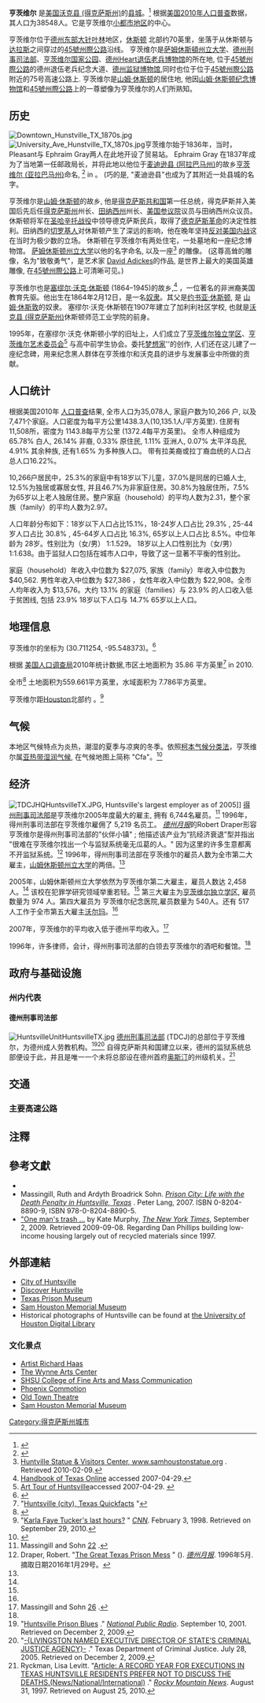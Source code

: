 {{roughtranslation|time=2019-06-12}}
{{copyedit|time=2019-06-12}}
{{Infobox Settlement
|official_name = 亨茨维尔，德克萨斯州
|type          = [[城市|城市]]
|motto         = 永葆亨茨维尔的靓丽
|image_skyline           = HuntsvilleTXSign.JPG
|imagesize               =
|image_caption           = "欢迎来到亨茨维尔, 这是[[山姆·休士顿|山姆·休士顿]]的故乡"
|image_flag              =
|image_seal              =
|image_map               = Walker County Huntsville.svg
|mapsize                 = 300px
|map_caption             = 亨茨维尔在德克萨斯州的位置

<!-- Location -->
|subdivision_type        = 國家
|subdivision_name        = {{Flagicon|USA}} 美國
|subdivision_type1       = 州
|subdivision_name1       = {{Flagicon|Texas}} [[德克萨斯州|德克萨斯州]]
|subdivision_type2       = 縣
|subdivision_name2       = [[沃克縣_(德克薩斯州)|沃克縣]]

<!-- 政府 -->
|government_footnotes    =
|government_type         = [[议会-管理人员_政府|Council-Manager]]
|leader_title            = [[市议会|市议会]]
|leader_name             = [[市长|市长]] Andy Brauninger<br>Ronald Allen<br>Keith D. Olson<br>Don H. Johnson<br>Tish Humphrey<br>Lydia Montgomery<br>Joe Emmett<br>Joe Rodriquez
|leader_title1           = City Manager
|leader_name1            = Matt Benoit
|established_title       =
|established_date        =

<!-- 地域 -->
|unit_pref               = Imperial
|area_footnotes          =
|area_magnitude          =
|area_total_km2          =
|area_land_km2           = 92.87
|area_water_km2          =
|area_total_sq_mi        =
|area_land_sq_mi         = 35.86
|area_water_sq_mi        =

<!-- 人口 -->
|population_as_of         = [[2010年美国人口普查|2010年美国人口普查]]
|population_footnotes     = <ref name="2010 Census (City)">{{cite web|title=2010 Census Redistricting Data (Public Law 94-171) Summary File|url=http://factfinder2.census.gov/faces/tableservices/jsf/pages/productview.xhtml?pid=DEC_10_PL_GCTPL2.ST13&prodType=table|work=American FactFinder|publisher=[[United_States_Census_Bureau|United States Census Bureau]]|accessdate=21 October 2012|archive-date=2011-07-21|archive-url=https://web.archive.org/web/20110721034521/http://factfinder2.census.gov/faces/tableservices/jsf/pages/productview.xhtml?pid=DEC_10_PL_GCTPL2.ST13&prodType=table|dead-url=no}}</ref>
|population_total         = 138,548
|population_density_km2   = 415.0

<!-- 基本信息 -->
|timezone = [[北美中部时区|中部时间]] 
|utc_offset = -6 
|timezone_DST = [[北美中部时区|中部时间]] 
|utc_offset_DST = -5 
|elevation_footnotes      =
|elevation_m              = 113
|elevation_ft             = 371
|coordinates_display      = inline,title
|coordinates_type         = region:US_type:city
|latd = 30 |latm = 43 |lats = 20 |latNS = N
|longd = 95 |longm = 33 |longs = 12 |longEW = W

<!-- 地区/邮政 编码 & 及其它 -->
|postal_code_type         = [[ZIP_code|邮政]] 编码
|postal_code              = 77320, 77340-77344, 77348-77349
|area_code                = [[Area_code_936|936]]
|blank_name               = [[Federal_Information_Processing_Standard|FIPS code]]
|blank_info               = 48-35528
|blank1_name              = [[Geographic_Names_Information_System|GNIS]] feature ID
|blank1_info              = 1382049<ref name="GR3">{{cite web|url=http://geonames.usgs.gov|accessdate=2008-01-31|title=US Board on Geographic Names|publisher=[[United_States_Geological_Survey|United States Geological Survey]]|date=2007-10-25|archive-date=2012-02-26|archive-url=https://www.webcitation.org/65jET5cdV?url=http://geonames.usgs.gov/|dead-url=no}}</ref>
|website                  = [http://www.huntsvilletx.gov/ huntsvilletx.gov]
|footnotes                =
}}

'''亨茨维尔''' 是[[美国|美国]][[沃克县_(得克萨斯州)|沃克县 (得克萨斯州)]]的[[县城|县城]]。<ref name="GR6">{{cite web|url=http://www.naco.org/Counties/Pages/FindACounty.aspx|accessdate=2011-06-07|title=Find a County|publisher=National Association of Counties|archive-date=2015-05-10|archive-url=https://www.webcitation.org/6YQozzgAf?url=http://www.naco.org/Counties/Pages/FindACounty.aspx|dead-url=no}}</ref> 根据[[2010_United_States_Census|美国2010年人口普查]]数据，其人口为38548人。它是亨茨维尔[[United_States_micropolitan_area|小都市地区]]的中心。

亨茨维尔位于[[德州东部|德州东部]][[大针叶林|大针叶林]]地区，[[休斯顿|休斯顿]] 北部约70英里，坐落于从休斯顿与[[达拉斯|达拉斯]]之间穿过的[[45號州際公路|45號州際公路]]沿线。 亨茨维尔是[[萨姆休斯頓州立大学|萨姆休斯頓州立大学]]、[[德州刑事司法部|德州刑事司法部]]、[[亨茨维尔国家公园|亨茨维尔国家公园]]、[[德州Heart退伍老兵博物馆|德州Heart退伍老兵博物馆]]的所在地, 位于[[45號州際公路|45號州際公路]]的德州退伍老兵纪念大道、[[德州监狱博物馆|德州监狱博物馆]],同时也位于位于[[45號州際公路|45號州際公路]]附近的75号高速公路上. 亨茨维尔是[[山姆·休斯顿|山姆·休斯顿]]的居住地, 他因[[山姆·休斯顿纪念博物馆|山姆·休斯顿纪念博物馆]]和[[45號州際公路|45號州際公路]]上的一尊塑像为亨茨维尔的人们所熟知。

==历史==
[[File:Downtown_Hunstville_TX_1870s.jpg|thumb]]
[[File:University_Ave_Hunstville_TX_1870s.jpg|thumb]]亨茨维尔始于1836年，当时，Pleasant与 Ephraim Gray两人在此地开设了贸易站。 Ephraim Gray 在1837年成为了当地第一任邮政局长，并将此地以他位于[[麦迪逊县_(阿拉巴马州)|麦迪逊县 (阿拉巴马州)]]的故乡[[亨茨维尔_(亚拉巴马州)|亨茨维尔 (亚拉巴马州)]]命名, <ref>{{cite book | url=https://books.google.com/books?id=9V1IAAAAMAAJ&pg=PA164#v=onepage&q&f=false | title=The Origin of Certain Place Names in the United States | publisher=Govt. Print. Off. | author=Gannett, Henry | year=1905 | pages=164 | access-date=2016-02-23 | archive-date=2016-12-26 | archive-url=https://web.archive.org/web/20161226235855/https://books.google.com/books?id=9V1IAAAAMAAJ&pg=PA164#v=onepage&q&f=false | dead-url=no }}</ref> in 。 (巧的是, "麦迪逊县"也成为了其附近一处县城的名字。

亨茨维尔是[[山姆·休斯顿|山姆·休斯顿]]的故乡, 他是[[得克萨斯共和国|得克萨斯共和国]]第一任总统，得克萨斯并入美国后先后任[[得克萨斯州|得克萨斯州]]州长、[[田纳西州|田纳西州]]州长、[[美国参议院|美国参议院]]议员与田纳西州众议员。 休斯顿将军在[[圣哈辛托战役|圣哈辛托战役]]中领导德克萨斯民兵，取得了[[德克萨斯革命|德克萨斯革命]]的决定性胜利。田纳西的[[切罗基人|切罗基人]]对休斯顿产生了深远的影响，他在晚年坚持[[反对美国内战|反对美国内战]]这在当时为极少数的立场。 休斯顿在亨茨维尔有两处住宅，一处墓地和一座纪念博物馆。 [[萨姆休斯顿州立大学|萨姆休斯顿州立大学]]以他的名字命名, 以及一座{{convert|70|ft|m|abbr=on}}<ref name="statue">[http://www.samhoustonstatue.org/ Huntville Statue & Visitors Center, www.samhoustonstatue.org] {{Wayback|url=http://www.samhoustonstatue.org/ |date=20090405170249 }}. Retrieved 2010-02-09.</ref> 的雕像。 (这尊高耸的雕像，名为"致敬勇气"，是艺术家 [[David_Adickes|David Adickes]]的作品, 是世界上最大的美国英雄雕像, 在[[45號州際公路|45號州際公路]]上可清晰可见。)

<!-- Deleted image removed: [[Image:The_Dreamers_(2).JPG|thumb]] -->
亨茨维尔也是[[塞缪尔·沃克·休斯顿|塞缪尔·沃克·休斯顿]] (1864–1945)的故乡,<ref>[http://www.tshaonline.org/handbook/online/articles/fhobs Handbook of Texas Online] {{Wayback|url=http://www.tshaonline.org/handbook/online/articles/fhobs |date=20120121023614 }} accessed 2007-04-29.</ref> ，一位著名的非洲裔美国教育先驱。他出生在1864年2月12日，是一名[[Slavery_in_the_United_States|奴隶]]。其父是[[约书亚·休斯顿|约书亚·休斯顿]], 是 [[山姆·休斯敦|山姆·休斯敦]]的奴隶。 塞缪尔·沃克·休斯顿在1907年建立了加利利社区学校, 也就是[[沃克县_(得克萨斯州)|沃克县 (得克萨斯州)]]休斯顿师范工业学院的前身。

1995年，在塞缪尔·沃克·休斯顿小学的旧址上，人们成立了[[亨茨维尔独立学区|亨茨维尔独立学区]]、[[亨茨维尔艺术委员会|亨茨维尔艺术委员会]]<ref>[http://wynnehomeartscenter.com/art_tour.html Art Tour of Huntsville]accessed 2007-04-29. {{Wayback|url=http://wynnehomeartscenter.com/art_tour.html |date=20070929175809 }}</ref> 与高中前学生协会。委托[[梦想家_(雕塑)|梦想家]]''的创作, 人们还在这儿建了一座纪念碑，用来纪念黑人群体在亨茨维尔和沃克县的进步与发展事业中所做的贡献。

==人口统计==
<!--{{美国人口普查
|1850= 892
|1860= 939
|1870= 1600
|1880= 1322
|1890= 1509
|1900= 2485
|1910= 2072
|1920= 4689
|1930= 5028
|1940= 5108
|1950= 9820
|1960= 11999
|1970= 17610
|1980= 23936
|1990= 27925
|2000= 35078
|2010= 38548
|预计=2014
|预计人口=40435
|estref=<ref name="USCensusEst2014">{{cite web|url=http://www.census.gov/popest/data/cities/totals/2014/SUB-EST2014.html|title=Annual Estimates of the Resident Population for Incorporated Places: April 1, 2010 to July 1, 2014|accessdate=June 4, 2015}}</ref>
|align-fn=center
|footnote=[http://www.census.gov/prod/www/abs/decennial/ U.S. Decennial Census]<br>[http://www.census.gov/popest/data/cities/totals/2011/tables/SUB-EST2011-03-48.csv 2011 estimate]
}}-->

根据美国2010年 [[人口普查|人口普查]]结果, 全市人口为35,078人, 家庭户数为10,266 户, 以及7,471个家庭。人口密度为每平方公里1438.3人(10,135.1人/平方英里). 住房有11,508所，密度为 1143.8每平方公里 (1372.4每平方英里)。 全市人种组成为 65.78% 白人, 26.14% 非裔, 0.33% 原住民, 1.11% 亚洲人, 0.07% 太平洋岛民, 4.91% 其余种族, 还有1.65% 为多种族人口。 带有拉美裔或拉丁裔血统的人口占总人口16.22%。

10,266户居民中，25.3%的家庭中有18岁以下儿童，37.0%是同居的已婚人士, 12.5%为独居或寡居女性, 并且46.7%为非家庭住房。30.8%为独居住所，7.5% 为65岁以上老人独居住房。整户家庭（household）的平均人数为2.31，整个家族（family）的平均人数为2.97。

人口年龄分布如下：18岁以下人口占比15.1%，18-24岁人口占比 29.3% , 25-44岁人口占比 30.8% , 45-64岁人口占比 16.3%, 65岁以上人口占比 8.5%。中位年龄为 28岁。性别比为（女/男） 1:1.529。 18岁以上人口性别比为（女/男） 1:1.638。由于监狱人口包括在城市人口中，导致了这一显著不平衡的性别比。

家庭（household）年收入中位数为 $27,075, 家族（family）年收入中位数为 $40,562. 男性年收入中位数为 $27,386 ，女性年收入中位数为 $22,908。全市人均年收入为 $13,576。大约 13.1% 的家庭（families）与 23.9% 的人口收入低于贫困线, 包括 23.9% 18岁以下人口与 14.7% 65岁以上人口。

==地理信息==
亨茨维尔的坐标为{{Coord|30|42|41|N|95|32|54|W|type:city}} (30.711254, -95.548373)。<ref name="GR1">{{cite web|url=http://www.census.gov/geo/www/gazetteer/gazette.html|publisher=[[United_States_Census_Bureau|United States Census Bureau]]|accessdate=2011-04-23|date=2011-02-12|title=US Gazetteer files: 2010, 2000, and 1990|archive-url=https://web.archive.org/web/20060720110047/http://www.census.gov/geo/www/gazetteer/gazette.html|archive-date=2006-07-20|dead-url=yes}}</ref>

根据 [[美国人口调查局|美国人口调查局]]2010年统计数据,市区土地面积为 35.86 平方英里<ref>"[http://quickfacts.census.gov/qfd/states/48/4835528.html Huntsville (city), Texas Quickfacts] {{Wayback|url=http://quickfacts.census.gov/qfd/states/48/4835528.html |date=20111015101223 }}"</ref> in 2010.

全市<ref>{{cite web|url=http://www.zipareacode.net/huntsville-tx.htm|title=Huntsville, TX|work=zipareacode.net|accessdate=3 June 2015|archive-date=2013-01-17|archive-url=https://web.archive.org/web/20130117053334/http://zipareacode.net/huntsville-tx.htm|dead-url=no}}</ref> 土地面积为559.661平方英里，水域面积为 7.786平方英里。

亨茨维尔距[[Houston|Houston]]北部约 {{convert|70|mile|km}}。<ref>"[http://www.cnn.com/US/9802/03/tucker/index.html Karla Faye Tucker's last hours?] {{Wayback|url=http://www.cnn.com/US/9802/03/tucker/index.html |date=20080218164423 }}" ''[[CNN|CNN]]''. February 3, 1998. Retrieved on September 29, 2010.</ref>

==气候==
本地区气候特点为炎热，潮湿的夏季与凉爽的冬季。依照[[柯本气候分类法|柯本气候分类法]]，亨茨维尔属[[亚热带湿润气候|亚热带湿润气候]], 在气候地图上简称 "Cfa"。<ref>{{cite web|url=http://www.weatherbase.com/weather/weather-summary.php3?s=52557&cityname=Huntsville%2C+Texas%2C+United+States+of+America&units=|title=Huntsville, Texas Köppen Climate Classification (Weatherbase)|work=Weatherbase|accessdate=3 June 2015|archive-date=2017-01-05|archive-url=https://web.archive.org/web/20170105080952/http://www.weatherbase.com/weather/weather-summary.php3?s=52557&cityname=Huntsville%2C+Texas%2C+United+States+of+America&units=|dead-url=no}}</ref>

==经济==
[[File:TDCJHQHuntsvilleTX.JPG|thumb]], Huntsville's largest employer as of 2005]]
[[得州刑事司法部|得州刑事司法部]]是亨茨维尔2005年度最大的雇主, 拥有 6,744名雇员。<ref name="Massohn22">Massingill and Sohn [https://books.google.com/books?id=N4HE3aXoJsQC&pg=PA22&lpg=PA22&dq=%22Employment+Figures+for+Huntsville%22&source=bl&ots=PLMFX7v6ws&sig=G1pXLgC3s-vB4QyK-dqIyoUOG08&hl=en&ei=JManTNOpN8T6lwedr6DxDQ&sa=X&oi=book_result&ct=result&resnum=1&ved=0CBYQ6AEwAA#v=onepage&q=%22Employment%20Figures%20for%20Huntsville%22&f=false 22] {{Wayback|url=https://books.google.com/books?id=N4HE3aXoJsQC&pg=PA22&lpg=PA22&dq=%22Employment+Figures+for+Huntsville%22&source=bl&ots=PLMFX7v6ws&sig=G1pXLgC3s-vB4QyK-dqIyoUOG08&hl=en&ei=JManTNOpN8T6lwedr6DxDQ&sa=X&oi=book_result&ct=result&resnum=1&ved=0CBYQ6AEwAA#v=onepage&q=%22Employment%20Figures%20for%20Huntsville%22&f=false |date=20161226235913 }}.</ref> 1996年，得州刑事司法部在亨茨维尔雇佣了 5,219 名员工。 ''[[德州月报|德州月报]]''的Robert Draper形容亨茨维尔是得州刑事司法部的"伙伴小镇" ; 他描述该产业为“抗经济衰退”型并指出 "很难在亨茨维尔找出一个与监狱系统毫无瓜葛的人。" 因为这里的许多生意都离不开监狱系统。<ref name=Draper>Draper, Robert. "[http://www.texasmonthly.com/articles/the-great-texas-prison-mess/ The Great Texas Prison Mess] {{Wayback|url=http://www.texasmonthly.com/articles/the-great-texas-prison-mess/ |date=20160126191758 }}" (). ''[[德州月报|德州月报]]''. 1996年5月. 摘取日期2016年1月29号。</ref> 1996年，得州刑事司法部在亨茨维尔的雇员人数为全市第二大雇主，[[山姆休斯顿州立大学|山姆休斯顿州立大学]]的两倍。<ref name=Draper/>

2005年，山姆休斯顿州立大学依然为亨茨维尔第二大雇主，雇员人数达 2,458 人。<ref name="Massohn22"/> 该校在犯罪学研究领域举重若轻。<ref name=Draper/> 第三大雇主为[[亨茨维尔独立学区|亨茨维尔独立学区]], 雇员数量为 974 人。第四大雇员为 亨茨维尔纪念医院,雇员数量为 540人。还有 517 人工作于全市第五大雇主[[沃尔玛|沃尔玛]]。<ref name="Massohn22"/>

2007年，亨茨维尔的平均收入低于德州平均收入。<ref name="Massohn26">Massingill and Sohn [https://books.google.com/books?id=N4HE3aXoJsQC&pg=PA26&lpg=PA26&dq=%22Huntsville%27s+average+income+is+lower%22&source=bl&ots=PLMFX7w4yx&sig=CVDlnayCiLZaV8t5Pw75olaYt8A&hl=en&ei=XcmnTM2HNIKClAfa4ZG7DQ&sa=X&oi=book_result&ct=result&resnum=1&ved=0CBIQ6AEwAA#v=onepage&q=%22Huntsville%27s%20average%20income%20is%20lower%22&f=false 26] {{Wayback|url=https://books.google.com/books?id=N4HE3aXoJsQC&pg=PA26&lpg=PA26&dq=%22Huntsville%27s+average+income+is+lower%22&source=bl&ots=PLMFX7w4yx&sig=CVDlnayCiLZaV8t5Pw75olaYt8A&hl=en&ei=XcmnTM2HNIKClAfa4ZG7DQ&sa=X&oi=book_result&ct=result&resnum=1&ved=0CBIQ6AEwAA#v=onepage&q=%22Huntsville%27s%20average%20income%20is%20lower%22&f=false |date=20161227113616 }}.</ref>

1996年，许多律师，会计，得州刑事司法部的白领去亨茨维尔的酒吧和餐馆。<ref name=Draper/>

==政府与基础设施==

===州内代表===

====德州刑事司法部====
[[File:HuntsvilleUnitHuntsvilleTX.jpg|thumb]]
[[德州刑事司法部|德州刑事司法部]] (TDCJ)的总部位于亨茨维尔，为德州成人劳教机构。<ref name="NPR">"[http://www.npr.org/programs/atc/features/2001/sep/huntsville/010910.huntsville.html Huntsville Prison Blues] {{Wayback|url=http://www.npr.org/programs/atc/features/2001/sep/huntsville/010910.huntsville.html |date=20110210012655 }}." ''[[National_Public_Radio|National Public Radio]]''. September 10, 2001. Retrieved on December 2, 2009.</ref><ref>"[http://www.tdcj.state.tx.us/announcements/announcement-livingston-exec-dir.htm -{LIVINGSTON NAMED EXECUTIVE DIRECTOR OF STATE’S CRIMINAL JUSTICE AGENCY}-] {{Wayback|url=http://www.tdcj.state.tx.us/announcements/announcement-livingston-exec-dir.htm |date=20100125195339 }}." Texas Department of Criminal Justice. July 28, 2005. Retrieved on December 2, 2009.</ref> 自得克萨斯共和国建立以来，德州的监狱系统总部便设于此，并且是唯一一个未将总部设在德州首府[[奥斯汀|奥斯汀]]的州级机关。<ref name="Ryckman">Ryckman, Lisa Levitt. "[http://www.highbeam.com/doc/1G1-67732663.html Article: A RECORD YEAR FOR EXECUTIONS IN TEXAS HUNTSVILLE RESIDENTS PREFER NOT TO DISCUSS THE DEATHS.(News/National/International)] {{Wayback|url=http://www.highbeam.com/doc/1G1-67732663.html |date=20121104163315 }}." ''[[Rocky_Mountain_News|Rocky Mountain News]]''. August 31, 1997. Retrieved on August 25, 2010.</ref>

==交通==
===主要高速公路===

==注釋==
{{Reflist|2}}

==參考文獻==
* {{cite news |author=Allan Turner |title=A Wall of Hope: Sculpture puts human faces on legacy of black school |work=[[The_Houston_Chronicle|The Houston Chronicle]], State section |page=1 |date=1995-02-05}}
* Massingill, Ruth and Ardyth Broadrick Sohn. ''[https://books.google.com/books?id=N4HE3aXoJsQC&dq=%22Leadbelly%22+%22Walls+Unit%22&source=gbs_navlinks_s Prison City: Life with the Death Penalty in Huntsville, Texas] {{Wayback|url=https://books.google.com/books?id=N4HE3aXoJsQC&dq=%22Leadbelly%22+%22Walls+Unit%22&source=gbs_navlinks_s |date=20161227113708 }}''. Peter Lang, 2007. ISBN 0-8204-8890-9, ISBN 978-0-8204-8890-5.
* [http://www.nytimes.com/2009/09/03/garden/03recycle.html?pagewanted=1&hpw "One man's trash ...] {{Wayback|url=http://www.nytimes.com/2009/09/03/garden/03recycle.html?pagewanted=1&hpw |date=20190222072304 }} by Kate Murphy, ''[[The_New_York_Times|The New York Times]]'', September 2, 2009. Retrieved 2009-09-08. Regarding Dan Phillips building low-income housing largely out of recycled materials since 1997.

==外部連結==
{{Commonscat|Huntsville, Texas|亨茨维尔 (德克萨斯州)}}
* [http://www.huntsvilletx.gov/ City of Huntsville]{{Wayback|url=http://www.huntsvilletx.gov/ |date=20030810145216 }}
* [http://www.huntsvilletexas.com/ Discover Huntsville] {{Wayback|url=http://www.huntsvilletexas.com/ |date=20210129233121 }}
* [http://www.txprisonmuseum.org/ Texas Prison Museum] {{Wayback|url=http://www.txprisonmuseum.org/ |date=20201217144608 }}
* [http://samhoustonmemorialmuseum.com Sam Houston Memorial Museum] {{Wayback|url=http://samhoustonmemorialmuseum.com/ |date=20210201161644 }}
*Historical photographs of Huntsville can be found at [https://web.archive.org/web/20110718174534/http://digital.lib.uh.edu/cdm4/results.php?CISOBOX3=huntsville&CISOFIELD1=CISOSEARCHALL&CISOFIELD2=CISOSEARCHALL&CISOFIELD3=CISOSEARCHALL&CISOFIELD4=CISOSEARCHALL&CISOROOT=all&CISOOP1=all&CISOOP2=exact&CISOOP3=any&CISOOP4=none the University of Houston Digital Library]

===文化景点===
*[https://web.archive.org/web/20140503124950/http://richardhaas.com/home.html Artist Richard Haas]
*[https://web.archive.org/web/20160305045637/http://www.friendsofthewynne.com/ The Wynne Arts Center]
*[http://www.shsu.edu/academics/fine-arts-and-mass-communication/ SHSU College of Fine Arts and Mass Communication] {{Wayback|url=http://www.shsu.edu/academics/fine-arts-and-mass-communication/ |date=20181208090544 }}
*[http://www.phoenixcommotion.com/ Phoenix Commotion] {{Wayback|url=http://www.phoenixcommotion.com/ |date=20210131131847 }}
*[http://www.oldtowntheatre-huntsville.org/ Old Town Theatre] {{Wayback|url=http://www.oldtowntheatre-huntsville.org/ |date=20201203232632 }}
*[http://samhoustonmemorialmuseum.com/ Sam Houston Memorial Museum] {{Wayback|url=http://samhoustonmemorialmuseum.com/ |date=20210201161644 }}

{{Texas}}
{{Authority control}}
{{DEFAULTSORT:Huntsville}}
[[Category:得克萨斯州城市|Category:得克萨斯州城市]]